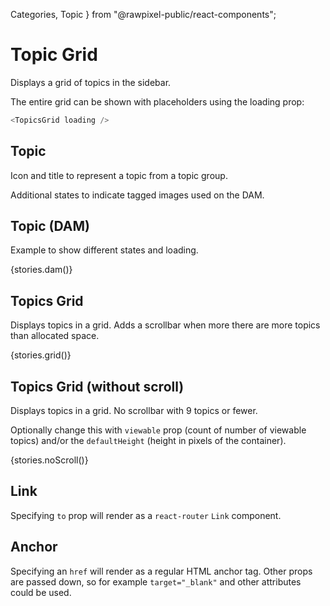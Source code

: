 
  Categories,
  Topic
} from "@rawpixel-public/react-components";


<Meta title="Topics/Topic Grid" decorators={[withKnobs]} />

# Topic Grid

Displays a grid of topics in the sidebar.

The entire grid can be shown with placeholders using the loading prop:
```javascript
<TopicsGrid loading />
```

## Topic

Icon and title to represent a topic from a topic group.

Additional states to indicate tagged images used on the DAM.

<Preview>
  <Story name="topic">
    <Centered style={{background: "#FFF"}}>
      <Topic id={text("id", 1, "topic")} icon={text("icon", starSvg, "topic")} name={text("name", "My topics", "topic")} isLoading={boolean("isLoading", false, "topic")} isTagged={boolean("isTagged", false, "topic")} isTagMode={boolean("isTagMode", false, "topic")} onTopicClick={action("topic-click")} />
    </Centered>
  </Story>
</Preview>

## Topic (DAM)

Example to show different states and loading.

<Preview>
  <Story name="dam">
    <Centered style={{background: "#FFF"}}>
      {stories.dam()}
    </Centered>
  </Story>
</Preview>

## Topics Grid

Displays topics in a grid. Adds a scrollbar when more there are more topics than allocated space.

<Preview>
  <Story name="grid">
    <Centered style={{background: "#FFF", height: "320px"}}>
      {stories.grid()}
    </Centered>
  </Story>
</Preview>

## Topics Grid (without scroll)

Displays topics in a grid. No scrollbar with 9 topics or fewer.

Optionally change this with `viewable` prop (count of number of viewable topics) and/or the `defaultHeight` (height in pixels of the container).

<Preview>
  <Story name="no-scroll">
    <Centered style={{background: "#FFF", height: "320px"}}>
      {stories.noScroll()}
    </Centered>
  </Story>
</Preview>

## Link

Specifying `to` prop will render as a `react-router` `Link` component.

<Preview>
  <Story name="link">
    <Centered style={{background: "#FFF"}}>
      <Topic to={text("to", "/my-topics", "link")} id={text("id", 1, "link")} icon={text("icon", starSvg, "link")} name={text("name", "My topics", "link")} isLoading={boolean("isLoading", false, "link")} isTagged={boolean("isTagged", false, "link")} isTagMode={boolean("isTagMode", false, "link")} />
    </Centered>
  </Story>
</Preview>

## Anchor

Specifying an `href` will render as a regular HTML anchor tag. Other props are passed down, so for example `target="_blank"` and other attributes could be used.

<Preview>
  <Story name="anchor">
    <Centered style={{background: "#FFF"}}>
      <Topic href={text("href", "https://www.rawpixel.com", "anchor")} id={text("id", 1, "anchor")} icon={text("icon", starSvg, "anchor")} name={text("name", "My topics", "anchor")} isLoading={boolean("isLoading", false, "anchor")} isTagged={boolean("isTagged", false, "anchor")} isTagMode={boolean("isTagMode", false, "anchor")} target={text("target", "_blank", "anchor")} />
    </Centered>
  </Story>
</Preview>
